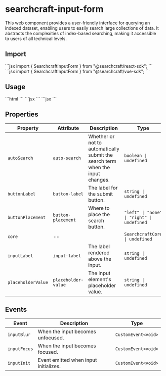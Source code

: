 
# searchcraft-input-form

This web component provides a user-friendly interface for querying an indexed dataset, enabling users to easily search large collections of data.
It abstracts the complexities of index-based searching, making it accessible to users of all technical levels.

## Import

<Tabs>
<TabItem label="React">
```jsx
import { SearchcraftInputForm } from "@searchcraft/react-sdk";
```
</TabItem>
<TabItem label="Vue">
```jsx
import { SearchcraftInputForm } from "@searchcraft/vue-sdk";
```
</TabItem>
</Tabs>


## Usage

<Tabs>
<TabItem label="JS">
```html
<searchcraft-input-form auto-search />
```
</TabItem>
<TabItem label="React">
```jsx
<SearchcraftInputForm autoSearch />
```
</TabItem>
<TabItem label="Vue">
```jsx
<SearchcraftInputForm autoSearch />
```
</TabItem>
</Tabs>


## Properties

| Property | Attribute | Description | Type | Default |
| -------- | --------- | ----------- | ---- | ------- |
| `autoSearch` | `auto-search` | Whether or not to automatically submit the search term when the input changes. | `boolean \| undefined` | `true` |
| `buttonLabel` | `button-label` | The label for the submit button. | `string \| undefined` | `undefined` |
| `buttonPlacement` | `button-placement` | Where to place the search button. | `"left" \| "none" \| "right" \| undefined` | `'none'` |
| `core` | -- |  | `SearchcraftCore \| undefined` | `undefined` |
| `inputLabel` | `input-label` | The label rendered above the input. | `string \| undefined` | `undefined` |
| `placeholderValue` | `placeholder-value` | The input element's placeholder value. | `string \| undefined` | `'Enter Search'` |


## Events

| Event | Description | Type |
| ----- | ----------- | ---- |
| `inputBlur` | When the input becomes unfocused. | `CustomEvent<void>` |
| `inputFocus` | When the input becomes focused. | `CustomEvent<void>` |
| `inputInit` | Event emitted when input initializes. | `CustomEvent<void>` |

